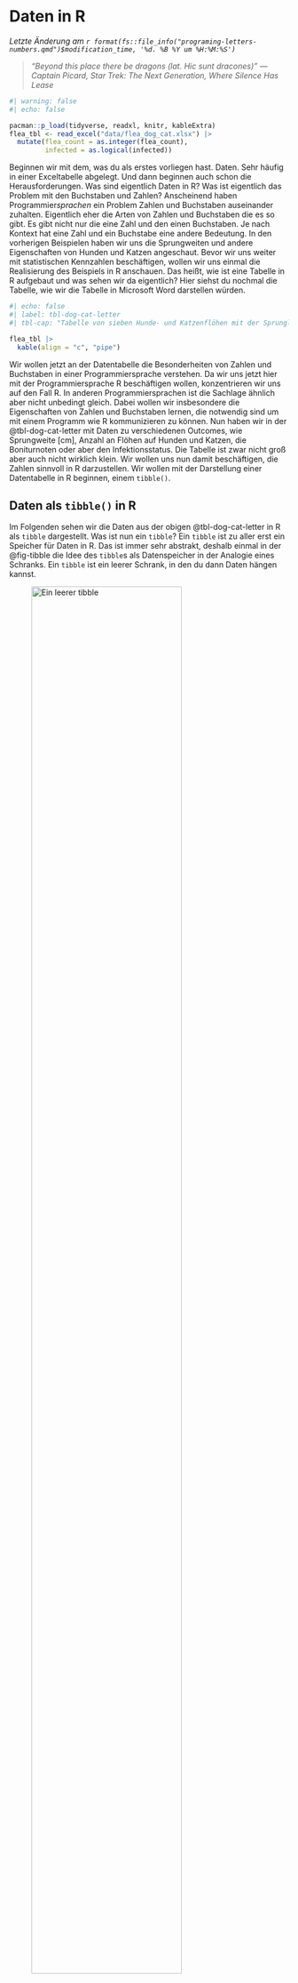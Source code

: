 # Daten in R {#sec-letter-number}

*Letzte Änderung am `r format(fs::file_info("programing-letters-numbers.qmd")$modification_time, '%d. %B %Y um %H:%M:%S')`*

> *"Beyond this place there be dragons (lat. Hic sunt dracones)" --- Captain Picard, Star Trek: The Next Generation, Where Silence Has Lease*

```r
#| warning: false
#| echo: false

pacman::p_load(tidyverse, readxl, knitr, kableExtra)
flea_tbl <- read_excel("data/flea_dog_cat.xlsx") |>
  mutate(flea_count = as.integer(flea_count),
         infected = as.logical(infected))

```

Beginnen wir mit dem, was du als erstes vorliegen hast. Daten. Sehr häufig in einer Exceltabelle abgelegt. Und dann beginnen auch schon die Herausforderungen. Was sind eigentlich Daten in R? Was ist eigentlich das Problem mit den Buchstaben und Zahlen? Anscheinend haben Programmier*sprachen* ein Problem Zahlen und Buchstaben auseinander zuhalten. Eigentlich eher die Arten von Zahlen und Buchstaben die es so gibt. Es gibt nicht nur die eine Zahl und den einen Buchstaben. Je nach Kontext hat eine Zahl und ein Buchstabe eine andere Bedeutung. In den vorherigen Beispielen haben wir uns die Sprungweiten und andere Eigenschaften von Hunden und Katzen angeschaut. Bevor wir uns weiter mit statistischen Kennzahlen beschäftigen, wollen wir uns einmal die Realisierung des Beispiels in R anschauen. Das heißt, wie ist eine Tabelle in R aufgebaut und was sehen wir da eigentlich? Hier siehst du nochmal die Tabelle, wie wir die Tabelle in Microsoft Word darstellen würden.

```r
#| echo: false
#| label: tbl-dog-cat-letter
#| tbl-cap: "Tabelle von sieben Hunde- und Katzenflöhen mit der Sprunglänge [cm], Anzahl an Haaren am rechten Flohbein, Gewicht der Flöhe, Boniturnote sowie der Infektionsstatus für Flohschnupfen. Die erste Spalte `animal` gibt an, dass wir es hier mit Hunde- und Katzenflöhe zu tun haben. Die Tabelle ist im Long-Format dargestellt."

flea_tbl |>
  kable(align = "c", "pipe")
```

Wir wollen jetzt an der Datentabelle die Besonderheiten von Zahlen und Buchstaben in einer Programmiersprache verstehen. Da wir uns jetzt hier mit der Programmiersprache R beschäftigen wollen, konzentrieren wir uns auf den Fall R. In anderen Programmiersprachen ist die Sachlage ähnlich aber nicht unbedingt gleich. Dabei wollen wir insbesondere die Eigenschaften von Zahlen und Buchstaben lernen, die notwendig sind um mit einem Programm wie R kommunizieren zu können. Nun haben wir in der @tbl-dog-cat-letter mit Daten zu verschiedenen Outcomes, wie Sprungweite \[cm\], Anzahl an Flöhen auf Hunden und Katzen, die Boniturnoten oder aber den Infektionsstatus. Die Tabelle ist zwar nicht groß aber auch nicht wirklich klein. Wir wollen uns nun damit beschäftigen, die Zahlen sinnvoll in R darzustellen. Wir wollen mit der Darstellung einer Datentabelle in R beginnen, einem `tibble()`.

## Daten als `tibble()` in R

Im Folgenden sehen wir die Daten aus der obigen @tbl-dog-cat-letter in R als `tibble` dargestellt. Was ist nun ein `tibble`? Ein `tibble` ist zu aller erst ein Speicher für Daten in R. Das ist immer sehr abstrakt, deshalb einmal in der @fig-tibble die Idee des `tibble`s als Datenspeicher in der Analogie eines Schranks. Ein `tibble` ist ein leerer Schrank, in den du dann Daten hängen kannst.

::: {#fig-tibble layout-ncol="3"}
![Ein leerer `tibble`](images/programing/schrank/schrank_empty.png){#fig-tibble-empty fig-align="center" width="80%"}

![Ein `tibble` mit drei Variablen](images/programing/schrank/schrank_full.png){#fig-tibble-full fig-align="center" width="80%"}

![Ein `tibble` mit Werten](images/programing/schrank/schrank_flea_tbl.png){#fig-flea-tbl fig-align="center" width="80%"}

Ein `tibble` ist ein interner Speicher für Daten in R. Du kannst dir da auch einen leeren Schrank vorstellen. In den Schrank können wir dann Klamotten aufhängen. Statt Klamotten nennen wir die aufgehängten Dinge dann in R Variablen.
:::

Das heißt wir lagern unsere Daten in Spalten und Zeilen. Jede Spalte repräsentiert eine Messung oder Variable und die Zeilen jeweils eine Beobachtung. Im Folgenden siehst du den Datensatz `flea_tbl` einmal ausgegeben.

```r
flea_tbl |> 
  filter(animal == "dog")
```

Schauen wir uns also ein `tibble()` der obigen Datentabelle einmal näher an. Als erstes erfahren wir, dass wir einen `A tibble: 7 x 6` vorliegen haben. Das heißt, wir haben 7 Zeilen und 6 Spalten. In einem `tibble` wird immer in der ersten Zeile angezeigt wie viele Beobachtungen wir in dem Datensatz haben. Wenn das `tibble` zu groß wird, werden wir nicht mehr das ganze `tibble` sehen sondern nur noch einen Ausschnitt. Im Weiteren hat jede Spalte noch eine Eigenschaft unter dem Spaltennamen:

-   `<chr>` bedeutet `character`. Wir haben also hier Worte vorliegen.
-   `<dbl>` bedeutet `double`. Ein `double` ist eine Zahl mit Kommastellen.
-   `<int>` bedeutet `integer`. Ein `integer` ist eine ganze Zahl ohne Kommastellen.
-   `<lgl>` bedeutet `logical` oder `boolean`. Hier gibt es nur die Ausprägung *wahr* oder *falsch*. Somit `TRUE` oder `FALSE`. Statt den Worten `TRUE` oder `FALSE` kann hier auch 0 oder 1 stehen.
-   `<str>` bedeutet `string` der aus verschiedenen `character` besteht kann, getrennt durch Leerzeichen.

Wieso ist das wichtig? Wir sehen hier, was R glaubt in den Spalten an Zahlen und Buchstaben vorzufinden. Es mag aber sein, dass R sich irrt. Dann müssen wir die Eigenschaften der Spalte ändern.

## Faktoren als Wörter zu Zahlen

Ein Computer und somit auch eine Programmsprache wie R kann keine Buchstaben *verrechnen*. Ein Programm kann nur mit Zahlen rechnen. Wir haben aber in der @tbl-dog-cat-letter in der Spalte `animal` Buchstaben stehen. Da wir hier einen Kompromiss eingehen müssen führen wir Faktoren ein. Ein Faktor kombiniert Buchstaben mit Zahlen. Wir als Anwender sehen die Buchstaben, die Wörter bilden. Intern steht aber jedes Wort für eine Zahl, so dass R mit den Zahlen rechnen kann. Ein *Faktor* ist eine Variable mit mehreren *Faktorstufen* oder *Leveln*. Für uns sieht der Faktor wie ein Wort aus, hinter jedem Wort steht aber eine Zahl mit der gerechnet werden kann. Klingt ein wenig kryptisch, aber wir schauen uns einen `factor` einmal in R an.

```r
flea_tbl$animal[1:8]
```

Was haben wir gemacht? Als erstes haben wir die Spalte `animal` aus dem Datensatz `flea_tbl` mit dem Dollarzeichen `$` *herausgezogen*. Mit dem `$` Zeichen können wir uns eine einzelne Spalte aus dem Datensatz `flea_tbl` raus ziehen. Über das `$` Symbol kannst du im @sec-dollar mehr erfahren. In der folgenden Abbildung habe ich dir den Zusammenhang nochmal visualisiert.

![Darstellung des Datensatzes `flea_tbl` als Kleiderschrank für die Variablen `jump_length`, `flea_count` und `weight`. Es werden nur die ersten vier Beobachtungen dargestellt. Der Kleiderbügel `$` hält eine Variable in dem Datensatz `flea_tbl`.](images/programing/schrank/schrank_flea_tbl.png){#fig-flea-tbl fig-align="center" width="100%"}

Du kannst dir das `$` wie einen Kleiderbügel und das `flea_tbl` als einen Schrank für Kleiderbügel verstellen. An dem Kleiderbügel hängen dann die einzelnen Zahlen und Worte. Wir nehmen aber nicht den ganzen Vektor sondern nur die Zahlen 1 bis 8, dargestellt durch `[1:8]`. Die Gänsefüßchen `"` um `dog` zeigen uns, dass wir hier Wörter oder `character`vorliegen haben. Schauen wir auf das Ergebnis, so erhalten wir sieben Mal `dog` und einmal `cat`. Insgesamt die ersten acht Einträge der Datentabelle. Wir wollen diesen Vektor uns nun einmal als Faktor anschauen. Wir nutzen die Funktion `as_factor()`. Über Funktionen kannst du im @sec-R-function mehr erfahren.

```r
as.factor(flea_tbl$animal[1:8])
```

Im direkten Vergleich verschwinden die Gänsefüßchen `"` um `dog` und zeigen uns, dass wir hier keine `character` mehr vorliegen haben. Darüber hinaus sehen wir auch, dass die der Faktor jetzt `Levels` hat. Exakt zwei Stück. Jeweils einen für `dog` und einen für `cat`. Wir werden später Faktoren benötigen, wenn wir zum Beispiel eine einfaktorielle ANOVA rechnen. Hier siehst du schon den Begriff *Faktor* wieder.

## Von Wörtern und Objekten

Das mag etwas verwirrend sein, denn es gibt in R Wörter `string <str>` oder `character <chr>`. Wörter sind was anderes als Objekte. Streng genommen sind beides Wörter, aber in Objekten werden Dinge gespeichert wohin gegen das Wort einfach ein Wort ist. Deshalb kennzeichnen wir Wörter auch mit Gänsefüßchen als `"wort"` und zeigen damit, dass es sich hier um einen String handelt. Wir tippen `"animal"` in R und erhalten `"animal"` als Wort zurück. Das sehen wir auch an dem Ausdruck mit den Gänsefüßchen.

```r
"animal"
```

Wir tippen `animal` ohne die Anführungszeichen in R und erhalten den Inhalt von `animal` ausgegeben. Dafür müssen wir aber das Objekt `animal` erst einmal über den Zuweisungspfeil `<-` erschaffen. Über den Zuweisungspfeil `<-` kannst du im @sec-R-pfeil mehr erfahren.

```r
animal <- c("dog", "cat", "fox")
animal
```

Sollte es das Objekt `animal` nicht geben, also nicht über den Zuweisungspfeil `<-` erschaffen worden, dann wird eine Fehlermeldung von R ausgegeben:

`Fehler in eval(expr, envir, enclos) : Objekt 'animal' nicht gefunden`

Das Konzept des Objekts als Speicher für Dinge und der Unterschied zum Wort ist hier etwas sehr abstrakt. Wenn wir aber in R anfangen zu arbeiten wird dir das Konzept klarer werden. Hier müssen wir aber einmal Objekte einführen, damit wir auch etwas in R speichern können und nicht immer wieder neu erschaffen müssen.

## Zusammenfassung

@tbl-skalenniveau zeigt eine Übersicht wie einzelne Variablennamen und deren zugehörigen Beispielen sowie den Namen in R, der Informatik allgemein, als Skalenniveau und welcher Verteilungsfamilie die Variable angehören würde. *Variablennamen* meint hier immer den *Namen der Spalte* im Datensatz bzw. `tibble` Leider ist es so, dass wieder gleiche Dinge unterschiedliche benannt werden. Aber an dieses doppelte Benennen können wir uns in der Statistik schon mal gewöhnen.

::: column-page
| Variablenname | Beispiel                    | R         | Infomatik        | Skalenniveau                   | Verteilungsfamilie |
|---------------|-----------------------------|-----------|------------------|--------------------------------|--------------------|
| weight        | 12.3, 12.4, 5.4, 21.3, 13.4 | numeric   | double           | continuous                     | Gaussian           |
| count         | 5, 0, 12, 23, 1, 4, 21      | integer   | integer          | discrete                       | Poisson            |
| dosis         | low, mid, high              | ordered   |                  | categorical / ordinal          | Ordinal            |
| field         | mainz, berlin, kiel         | factor    |                  | categorical                    | Multinomial        |
| cancer        | 0, 1                        | factor    |                  | dichotomous / binary / nominal | Binomial           |
| treatment     | "placebo", "aspirin"        | character | character/string | dichotomous / binary / nominal | Binomial           |
| birth         | 2001-12-02, 2005-05-23      | date      |                  |                                |                    |

: Zusammenfassung und Übersicht von Variablennamen und deren Benennung in R, in der Informatik allgemein, als Skalenniveau und die dazugehörige Verteilungsfamilie. {#tbl-skalenniveau}
:::

## Weitere Datenformate

Neben dem `tibble` gibt es noch andere R Pakte, die sich mit Daten beschäftigen. Wir konzentrieren uns hier aber auf den `tibble`, da er vollkommen ausreicht um unsere Analysen durchzuführen. Mehr brauchen wir nicht.

-   [Introduction to `{data.table}`](https://cran.r-project.org/web/packages/data.table/vignettes/datatable-intro.html) liefert nochmal ein anderes R Paket, dass mit Daten arbeiten kann.
-   [Warum `tibble` besser sind als `data.frame`](https://tibble.tidyverse.org/reference/tibble.html) erklärt, warum wir nicht die veraltete Form des `data.frame` in R nutzen sondern die neuere Implementierung `tibble`.
